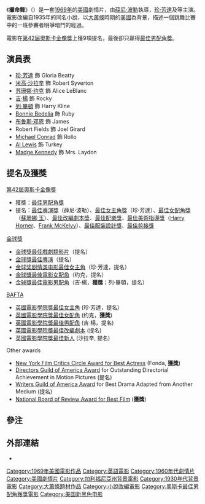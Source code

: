 {{noteTA
|T=zh-cn:射马记;zh-tw:射馬記;zh-hk:攞命舞;
|G1=Show
|1=zh-cn:射马记;zh-tw:射馬記;zh-hk:攞命舞;
}}
{{Infobox Film
| name = 攞命舞
| original_name = They Shoot Horses, Don't They?
| tw_name = 射馬記／孤注一擲
| hk_name = 攞命舞
| cn_name = 射马记
| image = They_horses.jpg
| caption = 原電影海報
| director = [[薛尼·波勒|薛尼·波勒]]
| producer = [[Robert_Chartoff|Robert Chartoff]]<br /> [[Irwin_Winkler|Irwin Winkler]]
| writer = 原著：{{link-en|何芮斯·麥考伊|Horace McCoy}}<br />劇本：Robert E. Thompson<br />　　　[[James_Poe|James Poe]]
| narrator = 
| starring = [[珍·芳達|珍·芳達]]<br />{{link-en|米高·沙拉辛|Michael Sarrazin}}<br />[[吉格·扬|吉格·扬]]
| music = [[Johnny_Green|Johnny Green]]
| cinematography = [[Philip_H._Lathrop|Philip H. Lathrop]]
| editing = Fredric Steinkamp
| studio  = [[美國廣播公司|Palomar Pictures]]
| distributor = [[Cinerama_Releasing_Corporation|Cinerama Releasing Corporation]] 
| released = {{film date|1969|12|10|美國}}
| runtime = 120分鐘
| country = [[美國電影|美國]]
| language = 英語
| budget = 
| gross = 
}}
《'''攞命舞'''》（{{lang-en|''They Shoot Horses, Don't They?''}}）是一套[[1969年電影|1969年]]的[[美國電影|美國]]劇情片，由[[薛尼·波勒|薛尼·波勒]]執導，[[珍·芳達|珍·芳達]]及{{link-en|米高·沙拉辛|Michael Sarrazin}}等主演。電影改編自{{link-en|何芮斯·麥考伊|Horace McCoy}}1935年的同名小說，以[[大蕭條|大蕭條]]時期的[[美國|美國]]為背景，描述一個跳舞比賽中的一班參賽者明爭暗鬥的經過。

電影在[[第42屆奧斯卡金像獎|第42屆]][[奧斯卡金像獎|奧斯卡金像獎]]上獲9項提名，最後卻只贏得[[奧斯卡最佳男配角獎|最佳男配角獎]]。

==演員表==
*[[珍·芳達|珍·芳達]] 飾 Gloria Beatty 
*[[米高·沙拉辛|米高·沙拉辛]] 飾 Robert Syverton 
*[[苏珊娜·约克|苏珊娜·约克]] 飾 Alice LeBlanc 
*[[吉·楊|吉·楊]] 飾 Rocky 
*[[列·畢頓|列·畢頓]] 飾 Harry Kline 
*[[Bonnie_Bedelia|Bonnie Bedelia]] 飾 Ruby 
*[[布鲁斯·邓恩|布鲁斯·邓恩]] 飾 James
*Robert Fields 飾 Joel Girard 
*[[Michael_Conrad|Michael Conrad]] 飾 Rollo 
*[[Al_Lewis_(actor)|Al Lewis]] 飾 Turkey 
*[[Madge_Kennedy|Madge Kennedy]] 飾 Mrs. Laydon

==提名及獲獎==
;[[第42屆奧斯卡金像獎|第42屆]][[奧斯卡金像獎|奧斯卡金像獎]]
*獲獎：[[奧斯卡最佳男配角獎|最佳男配角獎]]
*提名：[[奧斯卡最佳導演獎|最佳導演獎]]（薛尼·波勒）、[[奧斯卡最佳女主角獎|最佳女主角獎]]（珍·芳達）、[[奧斯卡最佳女配角獎|最佳女配角獎]]（[[蘇珊娜·玉|蘇珊娜·玉]]）、[[奧斯卡最佳改編劇本獎|最佳改編劇本獎]]、[[奧斯卡最佳配樂獎|最佳配樂獎]]、[[奧斯卡最佳美術指導獎|最佳美術指導獎]]（[[Harry_Horner|Harry Horner]]、[[Frank_McKelvy|Frank McKelvy]]）、[[奧斯卡最佳服裝設計獎|最佳服裝設計獎]]、[[奧斯卡最佳剪接獎|最佳剪接獎]]
;[[金球獎|金球獎]]
*[[金球獎最佳戲劇類影片|金球獎最佳戲劇類影片]]（提名）
*[[金球獎最佳導演|金球獎最佳導演]]（提名）
*[[金球奖剧情类电影最佳女主角|金球奖剧情类电影最佳女主角]]（珍·芳達，提名）
*[[金球獎最佳電影女配角|金球獎最佳電影女配角]]（约克，提名）
*[[金球獎最佳電影男配角|金球獎最佳電影男配角]]（吉·楊，'''獲獎'''；列·畢頓，提名）
;[[BAFTA|BAFTA]]
*[[英國電影學院獎最佳女主角|英國電影學院獎最佳女主角]] (珍·芳達，提名)
*[[英國電影學院獎最佳女配角|英國電影學院獎最佳女配角]] (约克，'''獲獎''')
*[[英國電影學院獎最佳男配角|英國電影學院獎最佳男配角]] (吉·楊，提名)
*[[英國電影學院獎最佳改編劇本|英國電影學院獎最佳改編劇本]] (提名)
*[[英國電影學院獎最佳新人|英國電影學院獎最佳新人]] (沙拉辛, 提名)
;Other awards
*[[New_York_Film_Critics_Circle_Award_for_Best_Actress|New York Film Critics Circle Award for Best Actress]] (Fonda, '''獲獎''')
*[[Directors_Guild_of_America_Award|Directors Guild of America Award]] for Outstanding Directorial Achievement in Motion Pictures (提名)
*[[Writers_Guild_of_America_Award|Writers Guild of America Award]] for Best Drama Adapted from Another Medium (提名)
*[[National_Board_of_Review_Award_for_Best_Film|National Board of Review Award for Best Film]] ('''獲獎''')

==參注==
{{reflist}}

==外部連結==
*{{imdb title|id=0065088}}

<!---{{Sydney Pollack Films}}--->

{{DEFAULTSORT:They Shoot Horses, Don't They}}
[[Category:1969年美國電影作品|Category:1969年美國電影作品]]
[[Category:英語電影|Category:英語電影]]
[[Category:1960年代劇情片|Category:1960年代劇情片]]
[[Category:美國劇情片|Category:美國劇情片]]
[[Category:加利福尼亞州背景電影|Category:加利福尼亞州背景電影]]
[[Category:1930年代背景電影|Category:1930年代背景電影]]
[[Category:大蕭條題材作品|Category:大蕭條題材作品]]
[[Category:小說改編電影|Category:小說改編電影]]
[[Category:奧斯卡最佳男配角獲獎電影|Category:奧斯卡最佳男配角獲獎電影]]
[[Category:美国新黑色电影|Category:美国新黑色电影]]
<!---[[Category:Films_directed_by_Sydney_Pollack|Category:Films directed by Sydney Pollack]]--->